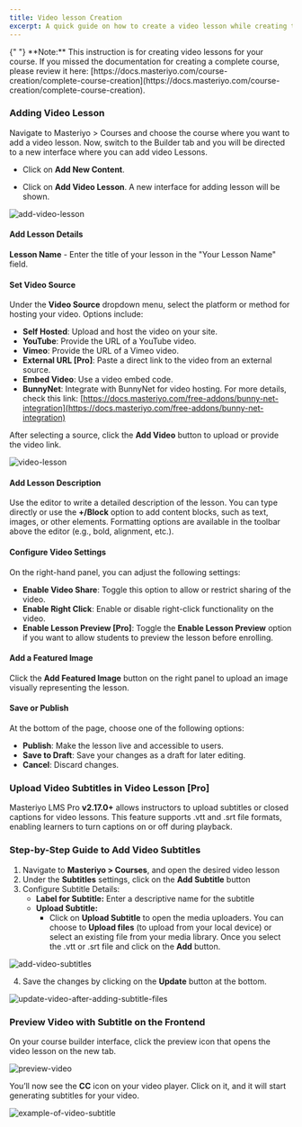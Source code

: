 ```yaml
---
title: Video lesson Creation
excerpt: A quick guide on how to create a video lesson while creating the complete course.
---
```


<Callout>
  {" "} 
**Note:** This instruction is for creating video lessons for your course. If you missed the documentation for creating a complete course, please review it here: [https://docs.masteriyo.com/course-creation/complete-course-creation](https://docs.masteriyo.com/course-creation/complete-course-creation).
</Callout>

### Adding Video Lesson

Navigate to Masteriyo > Courses and choose the course where you want to add a video lesson. Now, switch to the Builder tab and you will be directed to a new interface where you can add video Lessons.

- Click on **Add New Content**.

- Click on **Add Video Lesson**. A new interface for adding lesson will be shown.

![add-video-lesson](https://github.com/user-attachments/assets/bbf14278-4152-4d68-8dba-3a4f0ae6003d)

#### Add Lesson Details

**Lesson Name** - Enter the title of your lesson in the "Your Lesson Name" field.

#### Set Video Source

Under the **Video Source** dropdown menu, select the platform or method for hosting your video. Options include:

  - **Self Hosted**: Upload and host the video on your site.
  - **YouTube**: Provide the URL of a YouTube video.
  - **Vimeo**: Provide the URL of a Vimeo video.
  - **External URL [Pro]**: Paste a direct link to the video from an external source.
  - **Embed Video**: Use a video embed code.
  - **BunnyNet**: Integrate with BunnyNet for video hosting. For more details, check this link: [https://docs.masteriyo.com/free-addons/bunny-net-integration](https://docs.masteriyo.com/free-addons/bunny-net-integration)

After selecting a source, click the **Add Video** button to upload or provide the video link.

![video-lesson](https://github.com/user-attachments/assets/96461e98-269c-4424-bbb9-279e95d29c9b)


#### Add Lesson Description

Use the editor to write a detailed description of the lesson. You can type directly or use the **+/Block** option to add content blocks, such as text, images, or other elements. Formatting options are available in the toolbar above the editor (e.g., bold, alignment, etc.).

#### Configure Video Settings

On the right-hand panel, you can adjust the following settings:
- **Enable Video Share**: Toggle this option to allow or restrict sharing of the video.
- **Enable Right Click**: Enable or disable right-click functionality on the video.
- **Enable Lesson Preview [Pro]**: Toggle the **Enable Lesson Preview** option if you want to allow students to preview the lesson before enrolling.


#### Add a Featured Image

Click the **Add Featured Image** button on the right panel to upload an image visually representing the lesson.

#### Save or Publish

At the bottom of the page, choose one of the following options:
- **Publish**: Make the lesson live and accessible to users.
- **Save to Draft**: Save your changes as a draft for later editing.
- **Cancel**: Discard changes.

### Upload Video Subtitles in Video Lesson [Pro]

Masteriyo LMS Pro **v2.17.0+** allows instructors to upload subtitles or closed captions for video lessons. This feature supports .vtt and .srt file formats, enabling learners to turn captions on or off during playback. 

### Step-by-Step Guide to Add Video Subtitles  
1.	Navigate to **Masteriyo > Courses**, and open the desired video lesson    
2.	Under the **Subtitles** settings, click on the **Add Subtitle** button    
3.	Configure Subtitle Details:    
    - **Label for Subtitle:** Enter a descriptive name for the subtitle  
    - **Upload Subtitle:**
      - Click on **Upload Subtitle** to open the media uploaders. You can choose to **Upload files** (to upload from your local device) or select an existing file from your media library. Once you select the .vtt or .srt file and click on the **Add** button.
 
![add-video-subtitles](https://github.com/user-attachments/assets/b87cd848-4860-474a-962b-679ce5798b7f)


4.	Save the changes by clicking on the **Update** button at the bottom.

![update-video-after-adding-subtitle-files](https://github.com/user-attachments/assets/219e7f29-a8dc-4db7-b282-c2adec58e4e8)

### Preview Video with Subtitle on the Frontend
On your course builder interface, click the preview icon that opens the video lesson on the new tab.    

![preview-video](https://github.com/user-attachments/assets/31675373-c49a-41be-a93c-190fbd5a6b26)

You’ll now see the **CC** icon on your video player. Click on it, and it will start generating subtitles for your video. 

![example-of-video-subtitle](https://github.com/user-attachments/assets/c4890eb5-da06-434b-8690-04603987d1db)





